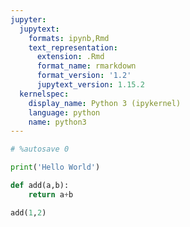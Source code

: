 ```yaml
---
jupyter:
  jupytext:
    formats: ipynb,Rmd
    text_representation:
      extension: .Rmd
      format_name: rmarkdown
      format_version: '1.2'
      jupytext_version: 1.15.2
  kernelspec:
    display_name: Python 3 (ipykernel)
    language: python
    name: python3
---
```


```python
# %autosave 0
```

```python
print('Hello World')
```

```python
def add(a,b):
    return a+b
```

```python
add(1,2)
```

```python

```
